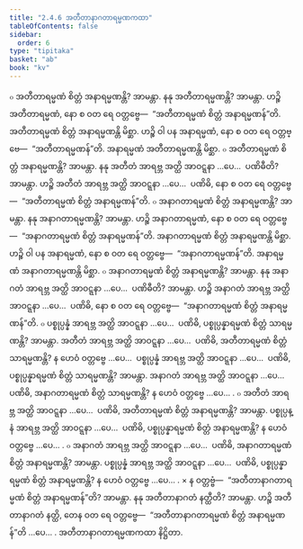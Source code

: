 ```yaml
---
title: "2.4.6 အတီတာနာဂတာရမ္မဏကထာ"
tableOfContents: false
sidebar:
  order: 6
type: "tipitaka"
basket: "ab"
book: "kv"
---
```



<DynamicBreadcrumb />

<Division number="559" book="kv" e="ch" v="32" p="301">

<Paragraph number="1894" book="kv">
๐ အတီတာရမ္မဏံ စိတ္တံ အနာရမ္မဏန္တိ? အာမန္တာ. နနု အတီတာရမ္မဏန္တိ? အာမန္တာ. ဟဉ္စိ အတီတာရမ္မဏံ, နော စ ဝတ ရေ ဝတ္တဗ္ဗေ—  “အတီတာရမ္မဏံ စိတ္တံ အနာရမ္မဏန်”တိ. အတီတာရမ္မဏံ စိတ္တံ အနာရမ္မဏန္တိ မိစ္ဆာ. ဟဉ္စိ ဝါ ပန အနာရမ္မဏံ, နော စ ဝတ ရေ ဝတ္တဗ္ဗေ—  “အတီတာရမ္မဏန်”တိ. အနာရမ္မဏံ အတီတာရမ္မဏန္တိ မိစ္ဆာ.
</Paragraph>

<Paragraph number="1895" book="kv">
๐ အတီတာရမ္မဏံ စိတ္တံ အနာရမ္မဏန္တိ? အာမန္တာ. နနု အတီတံ အာရဗ္ဘ အတ္ထိ အာဝဋ္ဋနာ …ပေ…  ပဏိဓီတိ? အာမန္တာ. ဟဉ္စိ အတီတံ အာရဗ္ဘ အတ္ထိ အာဝဋ္ဋနာ …ပေ…  ပဏိဓိ, နော စ ဝတ ရေ ဝတ္တဗ္ဗေ—  “အတီတာရမ္မဏံ စိတ္တံ အနာရမ္မဏန်”တိ.
</Paragraph>

</Division>
<Division number="560" book="kv" e="ch" v="32" p="302">

<Paragraph number="1896" book="kv">
๐ အနာဂတာရမ္မဏံ စိတ္တံ အနာရမ္မဏန္တိ? အာမန္တာ. နနု အနာဂတာရမ္မဏန္တိ? အာမန္တာ. ဟဉ္စိ အနာဂတာရမ္မဏံ, နော စ ဝတ ရေ ဝတ္တဗ္ဗေ—  “အနာဂတာရမ္မဏံ စိတ္တံ အနာရမ္မဏန်”တိ. အနာဂတာရမ္မဏံ စိတ္တံ အနာရမ္မဏန္တိ မိစ္ဆာ. ဟဉ္စိ ဝါ ပန အနာရမ္မဏံ, နော စ ဝတ ရေ ဝတ္တဗ္ဗေ—  “အနာဂတာရမ္မဏန်”တိ. အနာရမ္မဏံ အနာဂတာရမ္မဏန္တိ မိစ္ဆာ.
</Paragraph>

<Paragraph number="1897" book="kv">
๐ အနာဂတာရမ္မဏံ စိတ္တံ အနာရမ္မဏန္တိ? အာမန္တာ. နနု အနာဂတံ အာရဗ္ဘ အတ္ထိ အာဝဋ္ဋနာ …ပေ…  ပဏိဓီတိ? အာမန္တာ. ဟဉ္စိ အနာဂတံ အာရဗ္ဘ အတ္ထိ အာဝဋ္ဋနာ …ပေ…  ပဏိဓိ, နော စ ဝတ ရေ ဝတ္တဗ္ဗေ—  “အနာဂတာရမ္မဏံ စိတ္တံ အနာရမ္မဏန်”တိ.
</Paragraph>

<Paragraph number="1898" book="kv">
๐ ပစ္စုပ္ပန္နံ အာရဗ္ဘ အတ္ထိ အာဝဋ္ဋနာ …ပေ…  ပဏိဓိ, ပစ္စုပ္ပန္နာရမ္မဏံ စိတ္တံ သာရမ္မဏန္တိ? အာမန္တာ. အတီတံ အာရဗ္ဘ အတ္ထိ အာဝဋ္ဋနာ …ပေ…  ပဏိဓိ, အတီတာရမ္မဏံ စိတ္တံ သာရမ္မဏန္တိ? န ဟေဝံ ဝတ္တဗ္ဗေ …ပေ…  ပစ္စုပ္ပန္နံ အာရဗ္ဘ အတ္ထိ အာဝဋ္ဋနာ …ပေ…  ပဏိဓိ, ပစ္စုပ္ပန္နာရမ္မဏံ စိတ္တံ သာရမ္မဏန္တိ? အာမန္တာ. အနာဂတံ အာရဗ္ဘ အတ္ထိ အာဝဋ္ဋနာ …ပေ…  ပဏိဓိ, အနာဂတာရမ္မဏံ စိတ္တံ သာရမ္မဏန္တိ? န ဟေဝံ ဝတ္တဗ္ဗေ …ပေ… .
</Paragraph>

<Paragraph number="1899" book="kv">
๐ အတီတံ အာရဗ္ဘ အတ္ထိ အာဝဋ္ဋနာ …ပေ…  ပဏိဓိ, အတီတာရမ္မဏံ စိတ္တံ အနာရမ္မဏန္တိ? အာမန္တာ. ပစ္စုပ္ပန္နံ အာရဗ္ဘ အတ္ထိ အာဝဋ္ဋနာ …ပေ…  ပဏိဓိ, ပစ္စုပ္ပန္နာရမ္မဏံ စိတ္တံ အနာရမ္မဏန္တိ? န ဟေဝံ ဝတ္တဗ္ဗေ …ပေ… .
</Paragraph>

<Paragraph number="1900" book="kv">
๐ အနာဂတံ အာရဗ္ဘ အတ္ထိ အာဝဋ္ဋနာ …ပေ…  ပဏိဓိ, အနာဂတာရမ္မဏံ စိတ္တံ အနာရမ္မဏန္တိ? အာမန္တာ. ပစ္စုပ္ပန္နံ အာရဗ္ဘ အတ္ထိ အာဝဋ္ဋနာ …ပေ…  ပဏိဓိ, ပစ္စုပ္ပန္နာရမ္မဏံ စိတ္တံ အနာရမ္မဏန္တိ? န ဟေဝံ ဝတ္တဗ္ဗေ …ပေ… .
</Paragraph>

</Division>
<Division number="561" book="kv" e="ch" v="32" p="303">

<Paragraph number="1901" book="kv">
× န ဝတ္တဗ္ဗံ—  “အတီတာနာဂတာရမ္မဏံ စိတ္တံ အနာရမ္မဏန်”တိ? အာမန္တာ. နနု အတီတာနာဂတံ နတ္ထီတိ? အာမန္တာ. ဟဉ္စိ အတီတာနာဂတံ နတ္ထိ, တေန ဝတ ရေ ဝတ္တဗ္ဗေ—  “အတီတာနာဂတာရမ္မဏံ စိတ္တံ အနာရမ္မဏန်”တိ …ပေ… .

</Paragraph>
</Division>

<Paragraph number="1902" type="center" book="kv">
အတီတာနာဂတာရမ္မဏကထာ နိဋ္ဌိတာ.
</Paragraph>